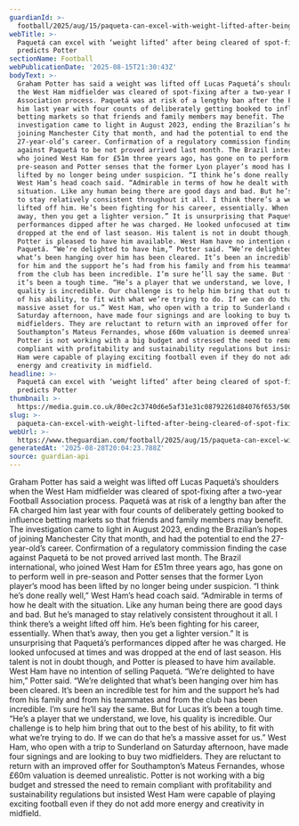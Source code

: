 ```yaml
---
guardianId: >-
  football/2025/aug/15/paqueta-can-excel-with-weight-lifted-after-being-cleared-of-spot-fixing-predicts-potter
webTitle: >-
  Paquetá can excel with ‘weight lifted’ after being cleared of spot-fixing,
  predicts Potter
sectionName: Football
webPublicationDate: '2025-08-15T21:30:43Z'
bodyText: >-
  Graham Potter has said a weight was lifted off Lucas Paquetá’s shoulders when
  the West Ham midfielder was cleared of spot-fixing after a two-year Football
  Association process. Paquetá was at risk of a lengthy ban after the FA charged
  him last year with four counts of deliberately getting booked to influence
  betting markets so that friends and family members may benefit. The
  investigation came to light in August 2023, ending the Brazilian’s hopes of
  joining Manchester City that month, and had the potential to end the
  27-year-old’s career. Confirmation of a regulatory commission finding the case
  against Paquetá to be not proved arrived last month. The Brazil international,
  who joined West Ham for £51m three years ago, has gone on to perform well in
  pre-season and Potter senses that the former Lyon player’s mood has been
  lifted by no longer being under suspicion. “I think he’s done really well,”
  West Ham’s head coach said. “Admirable in terms of how he dealt with the
  situation. Like any human being there are good days and bad. But he’s managed
  to stay relatively consistent throughout it all. I think there’s a weight
  lifted off him. He’s been fighting for his career, essentially. When that’s
  away, then you get a lighter version.” It is unsurprising that Paquetá’s
  performances dipped after he was charged. He looked unfocused at times and was
  dropped at the end of last season. His talent is not in doubt though, and
  Potter is pleased to have him available. West Ham have no intention of selling
  Paquetá. “We’re delighted to have him,” Potter said. “We’re delighted that
  what’s been hanging over him has been cleared. It’s been an incredible test
  for him and the support he’s had from his family and from his teammates and
  from the club has been incredible. I’m sure he’ll say the same. But for Lucas
  it’s been a tough time. “He’s a player that we understand, we love, his
  quality is incredible. Our challenge is to help him bring that out to the best
  of his ability, to fit with what we’re trying to do. If we can do that he’s a
  massive asset for us.” West Ham, who open with a trip to Sunderland on
  Saturday afternoon, have made four signings and are looking to buy two
  midfielders. They are reluctant to return with an improved offer for
  Southampton’s Mateus Fernandes, whose £60m valuation is deemed unrealistic.
  Potter is not working with a big budget and stressed the need to remain
  compliant with profitability and sustainability regulations but insisted West
  Ham were capable of playing exciting football even if they do not add more
  energy and creativity in midfield.
headline: >-
  Paquetá can excel with ‘weight lifted’ after being cleared of spot-fixing,
  predicts Potter
thumbnail: >-
  https://media.guim.co.uk/80ec2c3740d6e5af31e31c08792261d84076f653/500_0_5000_4000/500.jpg
slug: >-
  paqueta-can-excel-with-weight-lifted-after-being-cleared-of-spot-fixing-predicts-potter
webUrl: >-
  https://www.theguardian.com/football/2025/aug/15/paqueta-can-excel-with-weight-lifted-after-being-cleared-of-spot-fixing-predicts-potter
generatedAt: '2025-08-28T20:04:23.788Z'
source: guardian-api
---
```

Graham Potter has said a weight was lifted off Lucas Paquetá’s shoulders when the West Ham midfielder was cleared of spot-fixing after a two-year Football Association process. Paquetá was at risk of a lengthy ban after the FA charged him last year with four counts of deliberately getting booked to influence betting markets so that friends and family members may benefit. The investigation came to light in August 2023, ending the Brazilian’s hopes of joining Manchester City that month, and had the potential to end the 27-year-old’s career. Confirmation of a regulatory commission finding the case against Paquetá to be not proved arrived last month. The Brazil international, who joined West Ham for £51m three years ago, has gone on to perform well in pre-season and Potter senses that the former Lyon player’s mood has been lifted by no longer being under suspicion. “I think he’s done really well,” West Ham’s head coach said. “Admirable in terms of how he dealt with the situation. Like any human being there are good days and bad. But he’s managed to stay relatively consistent throughout it all. I think there’s a weight lifted off him. He’s been fighting for his career, essentially. When that’s away, then you get a lighter version.” It is unsurprising that Paquetá’s performances dipped after he was charged. He looked unfocused at times and was dropped at the end of last season. His talent is not in doubt though, and Potter is pleased to have him available. West Ham have no intention of selling Paquetá. “We’re delighted to have him,” Potter said. “We’re delighted that what’s been hanging over him has been cleared. It’s been an incredible test for him and the support he’s had from his family and from his teammates and from the club has been incredible. I’m sure he’ll say the same. But for Lucas it’s been a tough time. “He’s a player that we understand, we love, his quality is incredible. Our challenge is to help him bring that out to the best of his ability, to fit with what we’re trying to do. If we can do that he’s a massive asset for us.” West Ham, who open with a trip to Sunderland on Saturday afternoon, have made four signings and are looking to buy two midfielders. They are reluctant to return with an improved offer for Southampton’s Mateus Fernandes, whose £60m valuation is deemed unrealistic. Potter is not working with a big budget and stressed the need to remain compliant with profitability and sustainability regulations but insisted West Ham were capable of playing exciting football even if they do not add more energy and creativity in midfield.
